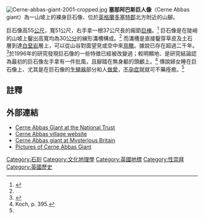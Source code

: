 [[File:Cerne-abbas-giant-2001-cropped.jpg|right]]
'''塞那阿巴斯巨人像'''（Cerne Abbas giant）為一山坡上的裸身巨石像、位於[[英格蘭|英格蘭]][[多塞特郡|多塞特郡]]北方{{link-en|塞那阿巴斯|Cerne Abbas}}附近的山腳。

巨石像高55[[公尺|公尺]]，寬51公尺，右手拿一根37公尺長的瘢節[[棍棒|巨棒]]。<ref name="sd">{{Cite web |url=http://www.sacred-destinations.com/england/cerne-abbas-giant.htm |title=Cerne Abbas Giant at Sacred Destinations |access-date=2010-07-28 |archive-date=2021-03-19 |archive-url=https://web.archive.org/web/20210319032052/https://www.gstatic.com/prose/brandjs.js |dead-url=no }}</ref> 巨石像是在陡峭的山坡上鑿出高寬均為30[[公分|公分]]的線形溝槽構成。<ref name="sd" /> 而溝槽是直接鑿穿草皮及土石層到達[[白堊岩|白堊岩]]層上，可以從山谷對面望見或空中來[[鳥瞰|鳥瞰]]。據說已存在超過二千年。<ref name="fertile">{{cite news |author1=尹德瀚 |title=英塞那阿巴斯巨人像 不孕救星 |url=https://www.chinatimes.com/newspapers/20100728000456-260108 |accessdate=2020-11-02 |work=[[中时电子报|中时电子报]] |date=2010-07-28 |archive-date=2022-02-23 |archive-url=https://web.archive.org/web/20220223044628/https://www.chinatimes.com/newspapers/20100728000456-260108 |dead-url=no }}</ref>於1996年的研究發現巨石像的一些特徵已經被改變過；較明顯地、是研究結論認為最初的巨石像左手拿有一件批風，且腳踏在無身軀的頭顱上。<ref name=Koch>Koch, p. 395.</ref> 傳說婦女睡在巨石像上、尤其是在巨石像的[[生殖器|生殖器]]部分和人[[人类性行为|做愛]]，[[不孕|不孕症]]就就可不藥痊癒。<ref name=fertile/>

== 註釋 ==
{{reflist}}

== 外部連結 ==
{{Commons|Cerne Abbas giant}}
* [https://web.archive.org/web/20110629042803/http://www.nationaltrust.org.uk/main/w-chl/w-countryside_environment/w-archaeology/w-archaeology-places_to_visit/w-archaeology-cerne_abbas_giant.htm Cerne Abbas Giant at the National Trust]
* [https://web.archive.org/web/20071010114130/http://services.westdorset-dc.gov.uk/websites/cerneValley/index.htm Cerne Abbas village website]
* [https://web.archive.org/web/20070805062619/http://www.mysteriousbritain.co.uk/majorsites/cerne_abbass.html Cerne Abbas giant at Mysterious Britain]
* [https://web.archive.org/web/20070715074012/http://www.weymouth-pictures.co.uk/dor/cen/cer/pic_giant.htm Pictures of Cerne Abbas Giant]

{{Coord|50|48|49|N|2|28|29|W|display=title|type:landmark}}

[[Category:石刻|Category:石刻]]
[[Category:文化地理學|Category:文化地理學]]
[[Category:英國地標|Category:英國地標]]
[[Category:性崇拜|Category:性崇拜]]
[[Category:英國歷史|Category:英國歷史]]